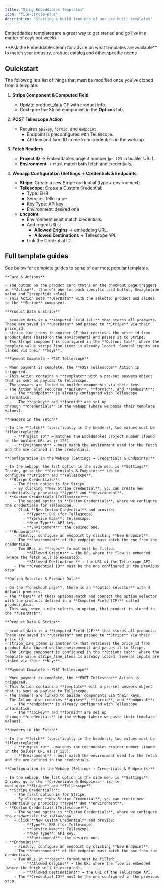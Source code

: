 ```yaml
---
title: "Using Embeddables Templates"
icon: "file-circle-plus"
description: "Starting a build from one of our pre-built templates"
---
```


Embeddables templates are a great way to get started and go live in a matter of days not weeks.

<Tip>
**Ask the Embeddables team for advice on what templates are available** to match your industry, product catalog and other specific needs.

</Tip>

## Quickstart

The following is a list of things that must be modified once you've cloned from a template.

1. **Stripe Component & Computed Field**

   - Update product_data CF with product info.
   - Configure the Stripe component in the **Options** tab.

2. **POST Tellescope Action**

   - Requires `apikey`, `formid`, and `endpoint`.
     - Endpoint is preconfigured with Tellescope.
     - API key and form ID come from credentials in the webapp.

3. **Fetch Headers**

   - **Project ID** → Embeddables project number (`pr_123` in builder URL).
   - **Environment** → must match both fetch and credentials.

4. **Webapp Configuration (Settings → Credentials & Endpoints)**

   - **Stripe**: Create a new Stripe credential (type + environment).
   - **Tellescope**: Create a Custom Credential:
     - Type: EHR
     - Service: Tellescope
     - Key Type: API key
     - Environment: desired one
   - **Endpoint**:
     - Environment must match credentials.
     - Add regex URLs:
       - **Allowed Origins** → embedding URL.
       - **Allowed Destinations** → Tellescope API.
     - Link the Credential ID.

## Full template guides

See below for complete guides to some of our most popular templates.

<AccordionGroup>

  <Accordion title="Medvi Template">

    **Card & Actions**

    - The button on the product card that’s on the checkout page triggers an **Action**. (there’s one for each specific card button, Semaglutide value and Tirzepatide value)
    - This Action sets **UserData** with the selected product and slides to the **Stripe** component.

    **Product Data & Stripe**

    - product_data is a **Computed Field (CF)** that stores all products. These are saved in **UserData** and passed to **Stripe** via their price_id.
    - stripe_line_items is another CF that retrieves the price_id from product_data (based on the environment) and passes it to Stripe.
    - The Stripe component is configured in the **Options tab**, where the template value stripe_line_items is already loaded. Several inputs are linked via their **keys**.

    **Payment Complete → POST Tellescope**

    - When payment is complete, the **POST Tellescope** Action is triggered.
    - This Action contains a **template** with a pre-set answers object that is sent as payload to Tellescope.
    - The answers are linked to builder components via their keys.
    - The Action also requires **apikey**, **formid**, and **endpoint**:
        - The **endpoint** is already configured with Tellescope information.
        - The **apikey** and **formid** are set up through **credentials** in the webapp (where we paste their template values).

    **Headers in the Fetch**

    - In the **fetch** (specifically in the headers), two values must be filled/replaced:
        - **Project ID** → matches the Embeddables project number (found in the builder URL as pr_123).
        - **Environment** → must match the environment used for the fetch and the one defined in the credentials.

    **Configuration in the Webapp (Settings → Credentials & Endpoints)**

    - In the webapp, the last option in the side menu is **Settings**. Inside, go to the **Credentials & Endpoints** tab to configure **Stripe** and **Tellescope**.
    - **Stripe Credentials**:
        - The first option is for Stripe.
        - By clicking **New Stripe Credential**, you can create new credentials by providing **type** and **environment**.
    - **Custom Credentials (Tellescope)**:
        - The second option is **Custom Credentials**, where we configure the credentials for Tellescope.
        - Click **New Custom Credential** and provide:
            - **Type**: EHR (for Tellescope).
            - **Service Name**: Tellescope.
            - **Key Type**: API key.
            - **Environment**: the desired one.
    - **Endpoints**:
        - Finally, configure an endpoint by clicking **New Endpoint**.
        - The **environment** of the endpoint must match the one from the credentials.
        - Two URLs in **regex** format must be filled:
            - **Allowed Origins** → the URL where the flow is embedded (where the fetch will be executed).
            - **Allowed Destinations** → the URL of the Tellescope API.
        - The **Credential ID** must be the one configured in the previous step.

  </Accordion>

  <Accordion title="NewlyMeds Template">

    **Option Selector & Product Data**

    - On the **checkout page**, there is an **option selector** with 4 default products.
    - The **keys** of these options match and connect the option selector with the products defined in a **Computed Field (CF)** called product_data.
    - This way, when a user selects an option, that product is stored in the **UserData**.

    **Product Data & Stripe**

    - product_data is a **Computed Field (CF)** that stores all products. These are saved in **UserData** and passed to **Stripe** via their price_id.
    - stripe_line_items is another CF that retrieves the price_id from product_data (based on the environment) and passes it to Stripe.
    - The Stripe component is configured in the **Options tab**, where the template value stripe_line_items is already loaded. Several inputs are linked via their **keys**.

    **Payment Complete → POST Tellescope**

    - When payment is complete, the **POST Tellescope** Action is triggered.
    - This Action contains a **template** with a pre-set answers object that is sent as payload to Tellescope.
    - The answers are linked to builder components via their keys.
    - The Action also requires **apikey**, **formid**, and **endpoint**:
        - The **endpoint** is already configured with Tellescope information.
        - The **apikey** and **formid** are set up through **credentials** in the webapp (where we paste their template values).

    **Headers in the Fetch**

    - In the **fetch** (specifically in the headers), two values must be filled/replaced:
        - **Project ID** → matches the Embeddables project number (found in the builder URL as pr_123).
        - **Environment** → must match the environment used for the fetch and the one defined in the credentials.

    **Configuration in the Webapp (Settings → Credentials & Endpoints)**

    - In the webapp, the last option in the side menu is **Settings**. Inside, go to the **Credentials & Endpoints** tab to configure **Stripe** and **Tellescope**.
    - **Stripe Credentials**:
        - The first option is for Stripe.
        - By clicking **New Stripe Credential**, you can create new credentials by providing **type** and **environment**.
    - **Custom Credentials (Tellescope)**:
        - The second option is **Custom Credentials**, where we configure the credentials for Tellescope.
        - Click **New Custom Credential** and provide:
            - **Type**: EHR (for Tellescope).
            - **Service Name**: Tellescope.
            - **Key Type**: API key.
            - **Environment**: the desired one.
    - **Endpoints**:
        - Finally, configure an endpoint by clicking **New Endpoint**.
        - The **environment** of the endpoint must match the one from the credentials.
        - Two URLs in **regex** format must be filled:
            - **Allowed Origins** → the URL where the flow is embedded (where the fetch will be executed).
            - **Allowed Destinations** → the URL of the Tellescope API.
        - The **Credential ID** must be the one configured in the previous step.

  </Accordion>

</AccordionGroup>
